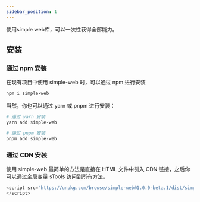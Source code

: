 ```yaml
---
sidebar_position: 1
---
```

使用simple web库，可以一次性获得全部能力。
## 安装

### 通过 npm 安装
在现有项目中使用 simple-web 时，可以通过 npm 进行安装
```bash
npm i simple-web
```
当然，你也可以通过 yarn 或 pnpm 进行安装：
```bash
# 通过 yarn 安装
yarn add simple-web

# 通过 pnpm 安装
pnpm add simple-web
```


### 通过 CDN 安装
使用 simple-web 最简单的方法是直接在 HTML 文件中引入 CDN 链接，之后你可以通过全局变量 sTools 访问到所有方法。

```javascript
<script src="https://unpkg.com/browse/simple-web@1.0.0-beta.1/dist/simple-web.js">
</script>
```